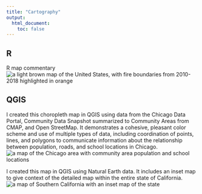 ```yaml
---
title: "Cartography"
output:
  html_document:
    toc: false
---
```


## R
R map commentary
![a light brown map of the United States, with fire boundaries from 2010-2018 highlighted in orange](images/fire_map2000.png)

## QGIS
I created this choropleth map in QGIS using data from the Chicago Data Portal, Community Data Snapshot summarized to Community Areas from CMAP, and Open StreetMap. It demonstrates a cohesive, pleasant color scheme and use of multiple types of data, including coordination of points, lines, and polygons to communicate information about the relationship between population, roads, and school locations in Chicago.
![a map of the Chicago area with community area population and school locations](images/DA3.jpg)


I created this map in QGIS using Natural Earth data. It includes an inset map to give context of the detailed map within the entire state of California.
![a map of Southern California with an inset map of the state](images/DA2.jpg)
